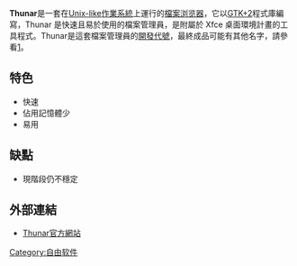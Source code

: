 {{NoteTA|G1=IT|G2=FL}}
{{Infobox_Software |
  name = Thunar |
  logo = Thunar.svg |
  logo alt = Thunar徽標 |
  screenshot = Thunar-1.6.2.png |
  screenshot size = 250px |
  caption = Thunar螢幕截圖 |
  developer = Xfce開發團隊 |
  latest_release_version = 1.8.15 |
  latest_release_date = {{Release date and age|2020|05|24}} |
  operating_system = [[類Unix|類Unix]] |
  genre = [[檔案管理員|檔案管理員]] |
  license = [[GNU通用公共许可证|GNU通用公共许可证]] |
  website = {{url|http://docs.xfce.org/xfce/thunar/start}} |
}}
'''Thunar'''是一套在[[Unix-like|Unix-like]][[作業系統|作業系統]]上運行的[[檔案浏览器|檔案浏览器]]，它以[[GTK|GTK+2]]程式庫編寫，Thunar 是快速且易於使用的檔案管理員，是附屬於 Xfce 桌面環境計畫的工具程式。Thunar是這套檔案管理員的[[開發代號|開發代號]]，最終成品可能有其他名字，請參看[https://web.archive.org/web/20100718152535/http://thunar.xfce.org/wiki/misc%3Arelease-name]。

== 特色 ==
*快速
*佔用記憶體少
*易用

== 缺點 ==
*現階段仍不穩定

== 外部連結 ==
{{Portal|自由軟體}}
*[https://web.archive.org/web/20051024005812/http://thunar.xfce.org/index.xhtml Thunar官方網站]

{{GTK|state=collapsed}}
[[Category:自由软件|Category:自由软件]]
